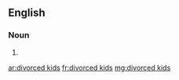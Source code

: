 ==English==

===Noun===
{{head|en|noun plural form}}

# {{plural of|divorced kid|lang=en}}

[[ar:divorced kids]]
[[fr:divorced kids]]
[[mg:divorced kids]]
